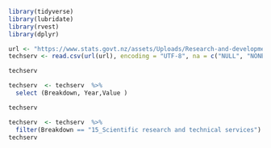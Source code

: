 ```r
library(tidyverse)
library(lubridate)
library(rvest)
library(dplyr)
```

```r
url <- "https://www.stats.govt.nz/assets/Uploads/Research-and-development-survey/Research-and-development-survey-2019/Download-data/research-and-development-survey-2019-csv.csv"
techserv <- read.csv(url(url), encoding = "UTF-8", na = c("NULL", "NONE"))

techserv 
```

```r
techserv  <- techserv  %>%
  select (Breakdown, Year,Value )

techserv 
```

```r
techserv  <- techserv  %>%
  filter(Breakdown == "15_Scientific research and technical services")
techserv 
```